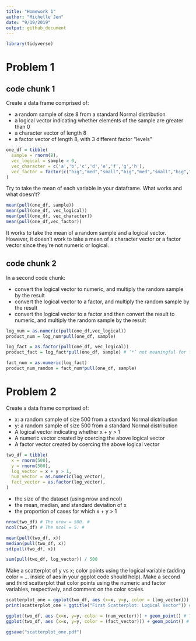 ```yaml
---
title: "Homework 1"
author: "Michelle Jen"
date: "9/19/2019"
output: github_document
---
```

```r
library(tidyverse)
```

# Problem 1
## code chunk 1

Create a data frame comprised of:

* a random sample of size 8 from a standard Normal distribution
* a logical vector indicating whether elements of the sample are greater than 0
* a character vector of length 8
* a factor vector of length 8, with 3 different factor “levels”

```r
one_df = tibble(
  sample = rnorm(8),
  vec_logical = sample > 0,
  vec_character = c('a','b','c','d','e','f','g','h'),
  vec_factor = factor(c("big","med","small","big","med","small","big","small"))
)
```

Try to take the mean of each variable in your dataframe. What works and what doesn’t?

```r
mean(pull(one_df, sample))
mean(pull(one_df, vec_logical))
mean(pull(one_df, vec_character))
mean(pull(one_df,vec_factor))
```
It works to take the mean of a random sample and a logical vector. However, it doesn't work to take a mean of a character vector or a factor vector since they're not numeric or logical. 

## code chunk 2

In a second code chunk:

* convert the logical vector to numeric, and multiply the random sample by the result
* convert the logical vector to a factor, and multiply the random sample by the result
* convert the logical vector to a factor and then convert the result to numeric, and multiply the random sample by the result

```r
log_num = as.numeric(pull(one_df,vec_logical))
product_num = log_num*pull(one_df, sample)

log_fact = as.factor(pull(one_df, vec_logical))
product_fact = log_fact*pull(one_df, sample) # ‘*’ not meaningful for factors. This makes sense since the factor vector did not yield a mean.#

fact_num = as.numeric(log_fact)
product_num_random = fact_num*pull(one_df, sample)
```

# Problem 2

Create a data frame comprised of:

* x: a random sample of size 500 from a standard Normal distribution
* y: a random sample of size 500 from a standard Normal distribution
* A logical vector indicating whether x + y > 1
* A numeric vector created by coercing the above logical vector
* A factor vector created by coercing the above logical vector

```r
two_df = tibble(
  x = rnorm(500),
  y = rnorm(500),
  log_vector = x + y > 1,
  num_vector = as.numeric(log_vector),
  fact_vector = as.factor(log_vector),
)
```

* the size of the dataset (using nrow and ncol) 
* the mean, median, and standard deviation of x 
* the proportion of cases for which x + y > 1

```r
nrow(two_df) # The nrow = 500. #
ncol(two_df) # The ncol = 5. #

mean(pull(two_df, x))
median(pull(two_df, x))
sd(pull(two_df, x))

sum(pull(two_df, log_vector)) / 500
```

Make a scatterplot of y vs x; color points using the logical variable (adding color = ... inside of aes in your ggplot code should help). Make a second and third scatterplot that color points using the numeric and factor variables, respectively, and comment on the color scales.

```r
scatterplot_one = ggplot(two_df, aes (x=x, y=y, color = (log_vector))) + geom_point()
print(scatterplot_one + ggtitle("First Scatterplot: Logical Vector")) # The red represents when the logical vector is false, that is x + y =< 1. The blue represents when the logical vector is true, that is x + y > 1. #

ggplot(two_df, aes (x=x, y=y, color = (num_vector))) + geom_point() # The darker blue represents when the numeric vector is false, that is x + y =<. The lighter blue represents when the numeric factor is true, that is x + y > 1.The scale is continuous since it's a numeric vector but values are either 1 or 0 (true or false) so theren't any colors in between#
ggplot(two_df, aes (x=x, y=y, color = (fact_vector))) + geom_point() # The red represents when the factor vector is false, that is x + y =< 1. The blue represents when the factor vector is true, that is x + y > 1. #

ggsave("scatterplot_one.pdf")
```

